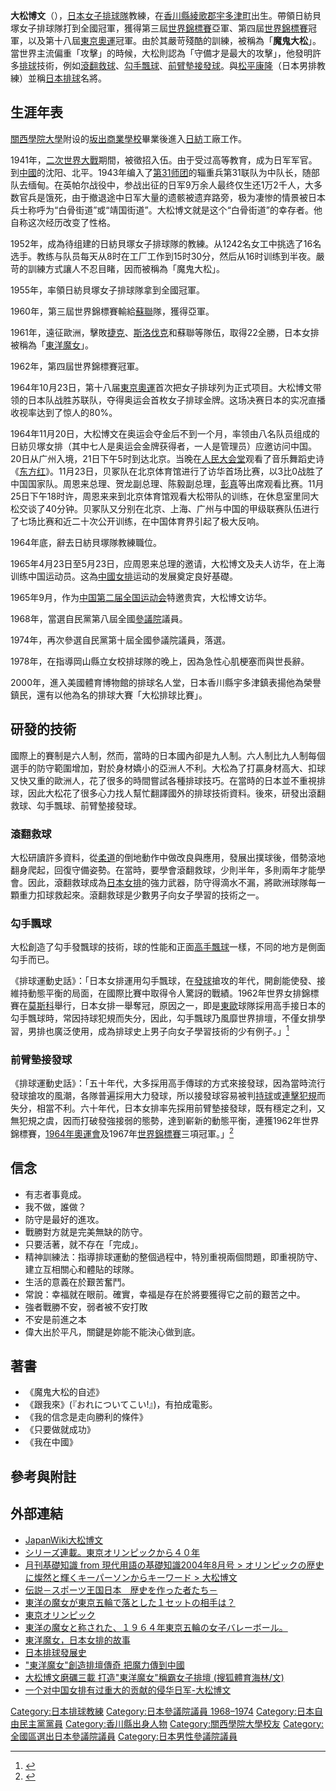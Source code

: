 {{Infobox_Officeholder
| name = 大松 博文
| image =
|office  = {{JPN}}[[參議院_(日本)|參議院]]議員
|term_start  = 1968年7月8日
|term_end  = 1974年7月7日
|predecessor = 
|successor  = 
|constituency= [[日本參議院全國區|全國區]]
| spouse = 
| birth_date = {{birth date|1921|2|12}}
| birth_place = {{EOJ}}[[香川縣|香川縣]][[綾歌郡|綾歌郡]][[宇多津町|宇多津町]]
| death_date = {{death date and age|1978|11|24|1921|2|12}}
| death_place = {{JPN}}[[岡山縣|岡山縣]][[井原市|井原市]]
| party = [[自由民主党_(日本)|自由民主党]]
| occupation=[[排球|排球]][[教練|教練]]
| alma_mater = [[關西学院大学|關西学院大学]]高等商業部
| children= 
| religion = 
| website  =
| allegiance= {{EOJ}}
|branch=[[Image:War_flag_of_the_Imperial_Japanese_Army.svg|22x20px]] [[大日本帝国陸軍|大日本帝国陸軍]]
| rank= 
|serviceyears= 1941年－1945年
| unit                      = [[第31師團_(日本陸軍)|第31師團]]
| commands=
|battles=[[英帕爾戰役|英帕爾戰役]]
}}
{{Japanese|japanese=大松博文|kana=だいまつひろぶみ|romaji=Daimatsu Hirobumi}}
'''大松博文'''（{{bd|1921年|2月12日|1978年|11月24日}}），[[日本國家女子排球隊|日本女子排球隊]]教練，在[[香川縣|香川縣]][[綾歌郡|綾歌郡]][[宇多津町|宇多津町]]出生。帶領日紡貝塚女子排球隊打到全國冠軍，獲得第三屆[[世界錦標賽|世界錦標賽]]亞軍、第四屆[[世界錦標賽|世界錦標賽]]冠軍，以及第十八屆[[1964年夏季奧林匹克運動會|東京奧運]]冠軍。由於其嚴苛殘酷的訓練，被稱為「'''魔鬼大松'''」。當世界主流偏重「攻擊」的時候，大松則認為「守備才是最大的攻擊」，他發明許多[[排球|排球]]技術，例如[[滾翻救球|滾翻救球]]、[[勾手飄球|勾手飄球]]、[[前臂墊接發球|前臂墊接發球]]。與[[松平康隆|松平康隆]]（日本男排教練）並稱[[日本排球|日本排球]]名將。

==生涯年表==
[[關西學院大學|關西學院大學]]附设的[[坂出商業學校|坂出商業學校]]畢業後進入[[日紡|日紡]]工廠工作。

1941年，[[第二次世界大战|二次世界大戰]]期間，被徵招入伍。由于受过高等教育，成为日军军官。到[[中國|中國]]的沈阳、北平。1943年编入了[[第31师团_(日本陆军)|第31师团]]的辎重兵第31联队为中队长，随部队去缅甸。在英帕尔战役中，参战出征的日军9万余人最终仅生还1万2千人，大多数官兵是饿死，由于撤退途中日军大量的遗骸被遗弃路旁，极为凄惨的情景被日本兵士称呼为“白骨街道”或“靖国街道”。大松博文就是这个“白骨街道”的幸存者。他自称这次经历改变了性格。

1952年，成為待组建的日紡貝塚女子排球隊的教練。从1242名女工中挑选了16名选手。教练与队员每天从8时在工厂工作到15时30分，然后从16时训练到半夜。嚴苛的訓練方式讓人不忍目睹，因而被稱為「魔鬼大松」。

1955年，率領日紡貝塚女子排球隊拿到全國冠軍。

1960年，第三屆世界錦標賽輸給[[蘇聯|蘇聯]]隊，獲得亞軍。

1961年，遠征歐洲，擊敗[[捷克|捷克]]、[[斯洛伐克|斯洛伐克]]和蘇聯等隊伍，取得22全勝，日本女排被稱為「[[東洋魔女|東洋魔女]]」。

1962年，第四屆世界錦標賽冠軍。

1964年10月23日，第十八届[[1964年夏季奥林匹克运动会|東京奧運]]首次把女子排球列为正式项目。大松博文带领的日本队战胜苏联队，夺得奥运会首枚女子排球金牌。这场决赛日本的实况直播收视率达到了惊人的80%。

1964年11月20日，大松博文在奥运会夺金后不到一个月，率领由八名队员组成的日紡贝塚女排（其中七人是奥运会金牌获得者，一人是管理员）应邀访问中国。20日从广州入境，21日下午5时到达北京。当晚在[[人民大会堂|人民大会堂]]观看了音乐舞蹈史诗《[[东方红_(音乐剧)|东方红]]》。11月23日，贝冢队在北京体育馆进行了访华首场比赛，以3比0战胜了中国国家队。周恩来总理、贺龙副总理、陈毅副总理，[[彭真|彭真]]等出席观看比赛。11月25日下午18时许，周恩来来到北京体育馆观看大松带队的训练，在休息室里同大松交谈了40分钟。贝冢队又分别在北京、上海、广州与中国的甲级联赛队伍进行了七场比赛和近二十次公开训练，在中国体育界引起了极大反响。

1964年底，辭去日紡貝塚隊教練職位。

1965年4月23日至5月23日，应周恩来总理的邀请，大松博文及夫人访华，在上海训练中国运动员。这為[[中國國家女子排球隊|中國女排]]运动的发展奠定良好基礎。

1965年9月，作为[[中华人民共和国第二届运动会|中国第二届全国运动会]]特邀贵宾，大松博文访华。

1968年，當選自民黨第八屆全國[[參議院_(日本)|參議院]]議員。

1974年，再次參選自民黨第十屆全國參議院議員，落選。

1978年，在指導岡山縣立女校排球隊的晚上，因為急性心肌梗塞而與世長辭。

2000年，進入美國體育博物館的排球名人堂，日本香川縣宇多津鎮表揚他為榮譽鎮民，還有以他為名的排球大賽「大松排球比賽」。

==研發的技術==
國際上的賽制是六人制，然而，當時的日本國內卻是九人制。六人制比九人制每個選手的防守範圍增加，對於身材嬌小的亞洲人不利。大松為了打贏身材高大、扣球又快又重的歐洲人，花了很多的時間嘗試各種排球技巧。在當時的日本並不重視排球，因此大松花了很多心力找人幫忙翻譯國外的排球技術資料。後來，研發出滾翻救球、勾手飄球、前臂墊接發球。

===滾翻救球===
大松研讀許多資料，從[[柔道|柔道]]的倒地動作中做改良與應用，發展出撲球後，借勢滾地翻身爬起，回復守備姿勢。在當時，要學會滾翻救球，少則半年，多則兩年才能學會。因此，滾翻救球成為[[日本國家女子排球隊|日本女排]]的強力武器，防守得滴水不漏，將歐洲球隊每一顆重力扣球救起來。滾翻救球是少數男子向女子學習的技術之一。

===勾手飄球===
大松創造了勾手發飄球的技術，球的性能和正面[[高手飄球|高手飄球]]一樣，不同的地方是側面勾手而已。

《排球運動史話》：「日本女排運用勾手飄球，在[[發球|發球]]搶攻的年代，開創能使發、接維持動態平衡的局面，在國際比賽中取得令人驚訝的戰績。1962年世界女排錦標賽在[[莫斯科|莫斯科]]舉行，日本女排一舉奪冠，原因之一，即是[[東歐|東歐]]球隊採用高手接日本的勾手飄球時，常因持球犯規而失分，因此，勾手飄球乃風靡世界排壇，不僅女排學習，男排也廣泛使用，成為排球史上男子向女子學習技術的少有例子。」<ref>{{Cite book | author = 胡文雄、蔡崇濱 | title = 《排球運動史話》 | location = 台南市 | publisher = 供學出版社 | date = 1997 | pages = 91 | accessdate = 2011年5月1日 | language= zh-hant }}</ref>

===前臂墊接發球===
《排球運動史話》：「五十年代，大多採用高手傳球的方式來接發球，因為當時流行發球搶攻的風潮，各隊普遍採用大力發球，所以接發球容易被判[[持球|持球]]或[[連擊犯規|連擊犯規]]而失分，相當不利。六十年代，日本女排率先採用前臂墊接發球，既有穩定之利，又無犯規之虞，因而打破發強接弱的態勢，達到嶄新的動態平衡，連獲1962年世界錦標賽，[[1964年夏季奥林匹克运动会|1964年奧運會]]及1967年[[世界女子排球锦标赛|世界錦標賽]]三項冠軍。」<ref>{{Cite book | author = 胡文雄、蔡崇濱 | title = 《排球運動史話》 | location = 台南市 | publisher = 供學出版社 | date = 1997 | pages = 94 | accessdate = 2011年5月1日 | language= zh-hant }}</ref>

==信念==
*有志者事竟成。
*我不做，誰做？
*防守是最好的進攻。
*戰勝對方就是完美無缺的防守。
*只要活著，就不存在「完成」。
*精神訓練法：指導排球運動的整個過程中，特別重視兩個問題，即重視防守、建立互相關心和體貼的球隊。
*生活的意義在於艱苦奮鬥。
*常說：幸福就在眼前。確實，幸福是存在於將要獲得它之前的艱苦之中。
*強者戰勝不安，弱者被不安打敗
*不安是前進之本
*偉大出於平凡，關鍵是妳能不能決心做到底。

==著書==
*《魔鬼大松的自述》
*《跟我來》(『おれについてこい!』)，有拍成電影。
*《我的信念是走向勝利的條件》
*《只要做就成功》
*《我在中國》

==參考與附註==
{{reflist}}

==外部連結==
*[http://ja.wikipedia.org/wiki/%E5%A4%A7%E6%9D%BE%E5%8D%9A%E6%96%87 JapanWiki大松博文]{{Wayback|url=http://ja.wikipedia.org/wiki/%E5%A4%A7%E6%9D%BE%E5%8D%9A%E6%96%87 |date=20111026125828 }}
*[https://www.joc.or.jp/past_games/tokyo1964/tokyo40/20041021_tokyo.html シリーズ連載。東京オリンピックから４０年]{{Wayback|url=https://www.joc.or.jp/past_games/tokyo1964/tokyo40/20041021_tokyo.html |date=20110829172824 }}
*[https://web.archive.org/web/20070329071209/http://www.jiyu.co.jp/GN/cdv/backnumber/200408/topics01/topic01_05.html 月刊基礎知識 from 現代用語の基礎知識2004年8月号 > オリンピックの歴史に燦然と輝くキーパーソンからキーワード > 大松博文]
*[https://web.archive.org/web/20110925011324/http://blog.nikkansports.com/sports/legend/258/ 伝説－スポーツ王国日本　歴史を作った者たち－]
*[https://web.archive.org/web/20160304140404/http://madonna-elegance.at.webry.info/201010/article_24.html 東洋の魔女が東京五輪で落とした１セットの相手は？]
*[https://web.archive.org/web/20120128171024/http://www.city.kaizuka.lg.jp/kakuka/kyoiku/shakaitaiiku/menu/volleyball_town/toyonomajo/toyonomajo6.html 東京オリンピック]
*[http://athlete-fefmale.seesaa.net/article/126103250.html 東洋の魔女と称された、１９６４年東京五輪の女子バレーボール。]{{Wayback|url=http://athlete-fefmale.seesaa.net/article/126103250.html |date=20160306052336 }}
*[http://lady.qq.com/a/20080723/000117.htm 東洋魔女，日本女排的故事]{{Dead link|date=2018年8月 |bot=InternetArchiveBot |fix-attempted=yes }}
*[http://jwc.nankai.edu.cn/course/tyb/volleyball/riben.htm 日本排球發展史]{{Wayback|url=http://jwc.nankai.edu.cn/course/tyb/volleyball/riben.htm |date=20130506030219 }}
*[http://big5.china.com.cn/sport/txt/2008-01/23/content_9574294.htm "東洋魔女"創造排壇傳奇 把魔力傳到中國]{{dead link|date=2017年12月 |bot=InternetArchiveBot |fix-attempted=yes }}
*[http://sports.big5.enorth.com.cn/system/2007/10/17/002165283.shtml 大松博文磨礪三載 打造"東洋魔女"稱霸女子排壇 (搜狐體育海林/文)]{{dead link|date=2018年5月 |bot=InternetArchiveBot |fix-attempted=yes }}
*[http://bbs.wenxuecity.com/sports/272250.html 一个对中国女排有过重大的贡献的侵华日军-大松博文]

{{DEFAULTSORT:Daimatsu Hirofumi}}
[[Category:日本排球教練|Category:日本排球教練]]
[[Category:日本參議院議員_1968–1974|Category:日本參議院議員 1968–1974]]
[[Category:日本自由民主黨黨員|Category:日本自由民主黨黨員]]
[[Category:香川縣出身人物|Category:香川縣出身人物]]
[[Category:關西學院大學校友|Category:關西學院大學校友]]
[[Category:全國區選出日本參議院議員|Category:全國區選出日本參議院議員]]
[[Category:日本男性參議院議員|Category:日本男性參議院議員]]